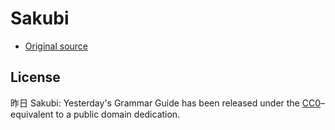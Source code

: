 # Sakubi

- [Original source](https://sakubi.neocities.org)

## License

昨日 Sakubi: Yesterday's Grammar Guide has been released under the [CC0](https://creativecommons.org/share-your-work/public-domain/cc0/)&ndash;equivalent to a public domain dedication.
